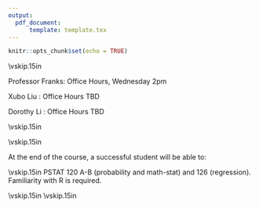 ```yaml
---
output: 
  pdf_document:
      template: template.tex
---
```

```r
knitr::opts_chunk$set(echo = TRUE)
```


\begin{center}
{\Large \textsc{PSTAT 115: Introduction to Bayesian Data Analysis}}
\end{center}
\begin{center}
Fall 2020
\end{center}

\begin{center}
\rule{6in}{0.4pt}
\begin{minipage}[t]{.75\textwidth}
\begin{tabular}{llcccll}
\textbf{Instructor:} & Alexander Franks & & &  & \textbf{Time:} & M/W 11:00-12:15\\
\textbf{Email:} &
                  \href{mailto:afranks@pstat.ucsb.edu}{afranks@pstat.ucsb.edu}
                                        & & & &  & 
\end{tabular}
\end{minipage}
\rule{6in}{0.4pt}
\end{center}
\vspace{.5cm}
\setlength{\unitlength}{1in}
\renewcommand{\arraystretch}{2}


\noindent\textbf{Course Pages:}
\begin{itemize}
\item Link to live lecture: \url{https://ucsb.zoom.us/j/86937803425?pwd=cnNnOUhZWUlkc2ZvN3JWUENiWGVmUT09}
\item Link to section / office hours: \url{ https://ucsb.zoom.us/j/87510865800?pwd=S1FUbUNKYnJOWmFBbHRvRU1sSDZYZz09}
\item Gauchospace: \url{https://gauchospace.ucsb.edu/courses/mod/forum/view.php?id=4471455}
\item Piazza: \url{piazza.com/ucsb/fall2020/pstat115}
\item pstat115.lsit.ucsb.edu: Use \url{https://bit.ly/3kZ2sVr} to sync new assignments and labs.  
\begin{itemize}
\item Bookmark this link, you will use it alot!
\end{itemize}
\end{itemize}



\vskip.15in
\noindent\textbf{Office Hours:}

\noindent Professor Franks: \url{afranks@pstat.ucsb.edu} Office Hours, Wednesday 2pm

\noindent Xubo Liu \url{xubo@ucsb.edu}: Office Hours TBD

\noindent Dorothy Li \url{dorothyli@pstat.ucsb.edu}: Office Hours TBD

\vskip.15in
\noindent\textbf{Course Texts} 

\begin{itemize}
\item \textbf{Required:} Peter Hoff {\textit{A First Course in Bayesian
      Statistical Methods}};  \url{https://www.springer.com/us/book/9780387922997}). (pdf available on the course website)
\item Optional: Jim Albert {\textit{Bayesian Computation with R}};
  \url{https://www.springer.com/us/book/9780387922973}).
  \item Optional: Richard McElreath {\textit{Statistical Rethinking}};  \url{https://xcelab.net/rm/statistical-rethinking/}).  
  \item Optional: Andrew Gelman, John Carlin et al. {\textit{Bayesian
        Data Analysis}};  \url{http://www.stat.columbia.edu/~gelman/book/}).
\end{itemize} 

\vskip.15in
\noindent\textbf{Objectives:} 

\vspace{1em}
At the end of the course, a successful student will be able to:
\begin{itemize}
\item build and refine statistical models using the Bayesian paradigm
\item utilize Monte Carlo methods for statistical inference
\end{itemize}

\vskip.15in
\noindent\textbf{Prerequisites:}
PSTAT 120 A-B (probability and math-stat) and 126 (regression). Familiarity with R is required.

\vspace*{.15in}

\noindent \textbf{Tentative Course Topics:}
\begin{center}
\begin{minipage}{5in}
\begin{flushleft}
{\color{darkgreen}{\Rectangle}} ~ Review of frequentist inference\\
{\color{darkgreen}{\Rectangle}} ~ One parameter models\\
{\color{darkgreen}{\Rectangle}} ~ Monte Carlo computation\\
{\color{darkgreen}{\Rectangle}} ~ The normal model\\
{\color{darkgreen}{\Rectangle}} ~ Markov chain Monte Carlo\\
{\color{darkgreen}{\Rectangle}} ~ Hierarchical models\\
\end{flushleft}
\end{minipage}
\end{center}

\pagebreak

\vspace*{.15in}
\noindent\textbf{Grading Policy:}
\begin{itemize}
\item Homework (30\%).
  \begin{itemize}
    \item There will be approximately 6 homeworks, due roughly every
     week on Sundays at midnight.\\
      \item You are allowed to work with a partner. You need only turn in one homework per pair.  If you need help finding a partner, start with the ``Search for
  Teammates'' tool on Piazza.  Homework solutions must be done in
  RMarkdown and turned in on Gradescope.  Each homework assignment will be given as a
  template that you should work from.\\
\item All code must be written to be reproducible in Rmarkdown
\item  All derivations can be done in any format of your choosing (latex, written by hand) but must be legible and \emph{must be incorporated into your final pdf}.
\item  All files must be zipped together and submitted to Gradescope
\item  Ask a TA \emph{early} if you have problems regarding submissions. 
  \item Homework not submitted online before the deadline will
  be considered late (10 point deduction). 24 hours after the deadline
  homework will not be accepted and no credit will be awarded. Do not
  wait until the night before it is due to start working!
  \end{itemize}

\item Midterm exam (20\%). \textbf{Take home, due November 9, 2020} . 
\item 10\% quizzes
  \begin{itemize}
    \item Approximately 5 in quizzes (online), lowest dropped
     \item There is no make-up for missed quizzes.
    \end{itemize}
\item Section attendance and participation (10\%)
  \begin{itemize}
    \item Section attendance is required and essential.  Your
    attendance will be noted.  
    \item Participation, either during lecture or on piazza is also required.
    \end{itemize}
\item Final exam (30\%). \textbf{Take home, due Monday December 16, 2020}
\end{itemize}

\noindent{\textbf{Homeworks:}}

\begin{itemize}
\item  All files will be submitted electronically via Gradescope
\item  Submit a zip file containing:
  \begin{enumerate}
    \item R markdown code (.Rmd file, template provided)\\
    \item Any additional files as needed\\
    \item Generated PDF file
  \end{enumerate}
\end{itemize}
\vskip.15in
\noindent\textbf{Important Dates:}
\begin{center} \begin{minipage}{3.8in}
    \begin{flushleft}
Midterm \dotfill ~  November 9, 2020 (take home)\\
Final Exam \dotfill ~ December 16, 2020 (take home)\\
\end{flushleft}
\end{minipage}
\end{center}

\vskip.15in
\noindent\textbf{Course Policies:}  
\begin{itemize}
\item Please sign up for Piazza: \url{piazza.com/ucsb/fall2020/pstat115}.  All questions related to course content, homework, R programming and quizzes should be done on Piazza. \textit{Only questions pertaining to grades or personal issues should be handled over email}.
\item Regular attendance is strongly encouraged and can count toward you participationg grade!
\end{itemize}